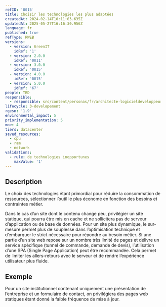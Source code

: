 ```yaml
---
refID: '0015'
title: Choisir les technologies les plus adaptées
createdAt: 2024-02-14T10:11:03.635Z
updatedAt: 2025-05-27T16:16:30.956Z
language: fr
published: true
refType: RWEB
versions:
  - version: GreenIT
    idRef: '1'
  - version: 2.0.0
    idRef: '0011'
  - version: 3.0.0
    idRef: '0015'
  - version: 4.0.0
    idRef: '0015'
  - version: 5.0.0
    idRef: '67'
people: TBD
responsible:
  - responsible: src/content/personas/fr/architecte-logicieldeveloppeur.mdx
lifecycle: 3-developement
rgesn: '1.9'
environmental_impact: 5
priority_implementation: 5
moe: 4
tiers: datacenter
saved_resources:
  - cpu
  - ram
  - network
validations:
  - rule: de technologies inopportunes
    maxValue: '1'
---
```


## Description

Le choix des technologies étant primordial pour réduire la consommation de ressources, sélectionner l’outil le plus économe en fonction des besoins et contraintes métier.

Dans le cas d’un site dont le contenu change peu, privilégier un site statique, qui pourra être mis en cache et ne sollicitera pas de serveur d’application ou de base de données. Pour un site plus dynamique, le sur-mesure permet plus de souplesse dans l’optimisation technique et d’embarquer le strict nécessaire pour répondre au besoin métier. Si une partie d’un site web repose sur un nombre très limité de pages et délivre un service spécifique (tunnel de commande, demande de devis), l’utilisation d’une SPA (Single Page Application) peut être recommandée. Cela permet de limiter les allers-retours avec le serveur et de rendre l’expérience utilisateur plus fluide.

## Exemple

Pour un site institutionnel contenant uniquement une présentation de l’entreprise et un formulaire de contact, on privilégiera des pages web statiques étant donné la faible fréquence de mise à jour.
